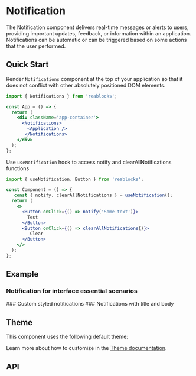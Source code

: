
<Meta title="Docs/Components/Layers/Notification" />

# Notification
The Notification component delivers real-time messages or alerts to users, providing important updates, feedback, or information within an application.
Notifications can be automatic or can be triggered based on some actions that the user performed.

## Quick Start
Render `Notifications` component at the top of your application so that it does not conflict with other absolutely positioned DOM elements.

```jsx
import { Notifications } from 'reablocks';

const App = () => {
  return (
    <div className='app-container'>
      <Notifications>
        <Application />
       </Notifications>
    </div>
  );
};
```

Use `useNotification` hook to access notify and clearAllNotifications functions

```jsx
import { useNotification, Button } from 'reablocks';

const Component = () => {
   const { notify, clearAllNotifications } = useNotification();
  return (
    <>
      <Button onClick={() => notify('Some text')}>
        Test
      </Button>
      <Button onClick={() => clearAllNotifications()}>
         Clear
      </Button>
    </>
  );
};
```

## Example
### Notification for interface essential scenarios
<Canvas sourceState="shown" of={NotificationsStories.Variants} />
### Custom styled notitications
<Canvas of={NotificationsStories.CustomComponent} />
### Notifications with title and body
<Canvas of={NotificationsStories.TitleAndBody} />

## Theme
This component uses the following default theme:

<ThemeRender theme={darkNotificationTheme} />

Learn more about how to customize in the [Theme documentation](?path=/docs/docs-theme-getting-started--docs).

## API
<ArgTypes of={Notifications} />
